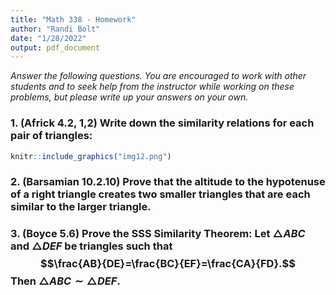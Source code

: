 ```yaml
---
title: "Math 338 - Homework"
author: "Randi Bolt"
date: "1/28/2022"
output: pdf_document
---
```


_Answer the following questions. You are encouraged to work with other students and to seek help from the instructor while working on these problems, but please write up your answers on your own._

### 1. (Africk 4.2, 1,2) Write down the similarity relations for each pair of triangles: 

```r
knitr::include_graphics("img12.png")
```



### 2. (Barsamian 10.2.10) Prove that the altitude to the hypotenuse of a right triangle creates two smaller triangles that are each similar to the larger triangle. 


### 3. (Boyce 5.6) Prove the SSS Similarity Theorem: Let $\triangle ABC$ and $\triangle DEF$ be triangles such that $$\frac{AB}{DE}=\frac{BC}{EF}=\frac{CA}{FD}.$$ Then $\triangle ABC \sim \triangle DEF$. 






